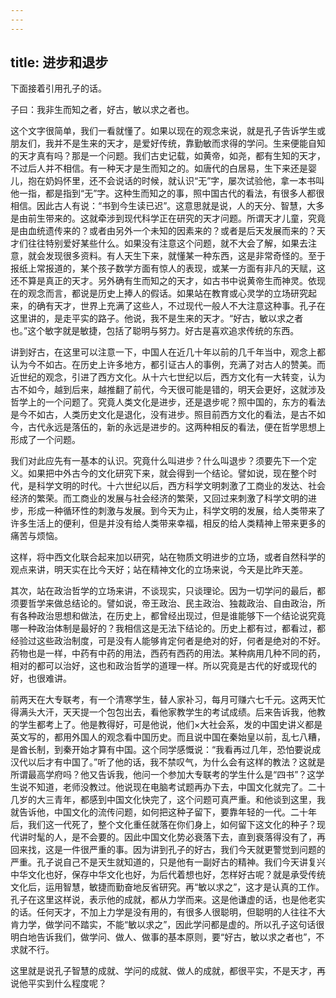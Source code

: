 ```yaml
---
---
---
```

title: 进步和退步
---




下面接着引用孔子的话。

子曰：我非生而知之者，好古，敏以求之者也。

这个文字很简单，我们一看就懂了。如果以现在的观念来说，就是孔子告诉学生或朋友们，我并不是生来的天才，是爱好传统，靠勤敏而求得的学问。生来便能自知的天才真有吗？那是一个问题。我们古史记载，如黄帝，如尧，都有生知的天才，不过后人并不相信。有一种天才是生而知之的。如唐代的白居易，生下来还是婴儿，抱在奶妈怀里，还不会说话的时候，就认识“无”字，屡次试验他，拿一本书叫他一指，都是指到“无”字。这种生而知之的事，照中国古代的看法，有很多人都很相信。因此古人有说：“书到今生读已迟”。这意思就是说，人的天分、智慧，大多是由前生带来的。这就牵涉到现代科学正在研究的天才问题。所谓天才儿童，究竟是由血统遗传来的？或者由另外一个未知的因素来的？或者是后天发展而来的？天才们往往特别爱好某些什么。如果没有注意这个问题，就不大会了解，如果去注意，就会发现很多资料。有人天生下来，就懂某一种东西，这是非常奇怪的。至于报纸上常报道的，某个孩子数学方面有惊人的表现，或某一方面有非凡的天赋，这还不算是真正的天才。另外确有生而知之的天才，如古书中说黄帝生而神灵。依现在的观念而言，都说是历史上捧人的假话。如果站在教育或心灵学的立场研究起来，的确有天才，世界上充满了这些人，不过现代一般人不大注意这种事。孔子在这里讲的，是走平实的路子。他说，我不是生来的天才。“好古，敏以求之者也。”这个敏字就是敏捷，包括了聪明与努力。好古是喜欢追求传统的东西。

讲到好古，在这里可以注意一下，中国人在近几十年以前的几千年当中，观念上都认为今不如古。在历史上许多地方，都引证古人的事例，充满了对古人的赞美。而近世纪的观念，引进了西方文化。从十六七世纪以后，西方文化有一大转变，认为古不如今，越到后来，越推翻了前代，今天很可能是错的，明天会更好，这就涉及哲学上的一个问题了。究竟人类文化是进步，还是退步呢？照中国的，东方的看法是今不如古，人类历史文化是退化，没有进步。照目前西方文化的看法，是古不如今，古代永远是落伍的，新的永远是进步的。这两种相反的看法，便在哲学思想上形成了一个问题。

我们对此应先有一基本的认识。究竟什么叫进步？什么叫退步？须要先下一个定义。如果把中外古今的文化研究下来，就会得到一个结论。譬如说，现在整个时代，是科学文明的时代。十六世纪以后，西方科学文明刺激了工商业的发达、社会经济的繁荣。而工商业的发展与社会经济的繁荣，又回过来刺激了科学文明的进步，形成一种循环性的刺激与发展。到今天为止，科学文明的发展，给人类带来了许多生活上的便利，但是并没有给人类带来幸福，相反的给人类精神上带来更多的痛苦与烦恼。

这样，将中西文化联合起来加以研究，站在物质文明进步的立场，或者自然科学的观点来讲，明天实在比今天好；站在精神文化的立场来说，今天是比昨天差。

其次，站在政治哲学的立场来讲，不谈现实，只谈理论。因为一切学问的最后，都须要哲学来做总结论的。譬如说，帝王政治、民主政治、独裁政治、自由政治，所有各种政治思想和做法，在历史上，都曾经出现过，但是谁能够下一个结论说究竟哪一种政治体制是最好的？我相信这是无法下结论的。历史上都有过，都看过，都经验过这些政治制度，可是没有人能够肯定何者是绝对的好，何者是绝对的不好。药物也是一样，中药有中药的用法，西药有西药的用法。某种病用几种不同的药，相对的都可以治好，这也和政治哲学的道理一样。所以究竟是古代的好或现代的好，也很难讲。

前两天在大专联考，有一个清寒学生，替人家补习，每月可赚六七千元。这两天忙得满头大汗，天天提一个包包出去，看他家教学生的考试成绩。后来告诉我，他教的学生都考上了。他是教得好，可是他说，他们×大社会系，发的中国史讲义都是英文写的，都用外国人的观念看中国历史。而且说中国在秦始皇以前，乱七八糟，是酋长制，到秦开始才算有中国。这个同学感慨说：“我看再过几年，恐怕要说成汉代以后才有中国了。”听了他的话，我不禁叹气，为什么会有这样的教法？这就是所谓最高学府吗？他又告诉我，他问一个参加大专联考的学生什么是“四书”？这学生说不知道，老师没教过。他说现在电脑考试题再办下去，中国文化就完了。二十几岁的大三青年，都感到中国文化快完了，这个问题可真严重。和他谈到这里，我就告诉他，中国文化的流传问题，如何把这种子留下，要靠年轻的一代。二十年后，我们这一代死了，整个文化重任就落在你们身上，如何留下这文化的种子？现代讲时髦的人，是不会要的。因此中国文化势必衰落下去，直到衰落得没有了，再回来找，这是一件很严重的事。因为讲到孔子的好古，我们今天就更警觉到问题的严重。孔子说自己不是天生就知道的，只是他有一副好古的精神。我们今天讲复兴中华文化也好，保存中华文化也好，为后代着想也好，怎样好古呢？就是承受传统文化后，运用智慧，敏捷而勤奋地反省研究。再“敏以求之”，这才是认真的工作。孔子在这里这样说，表示他的成就，都从力学而来。这是他谦虚的话，也是他老实的话。任何天才，不加上力学是没有用的，有很多人很聪明，但聪明的人往往不大肯力学，做学问不踏实，不能“敏以求之”，因此学问都是虚的。所以孔子这句话很明白地告诉我们，做学问、做人、做事的基本原则，要“好古，敏以求之者也”，不求就不行。

这里就是说孔子智慧的成就、学问的成就、做人的成就，都很平实，不是天才，再说他平实到什么程度呢？